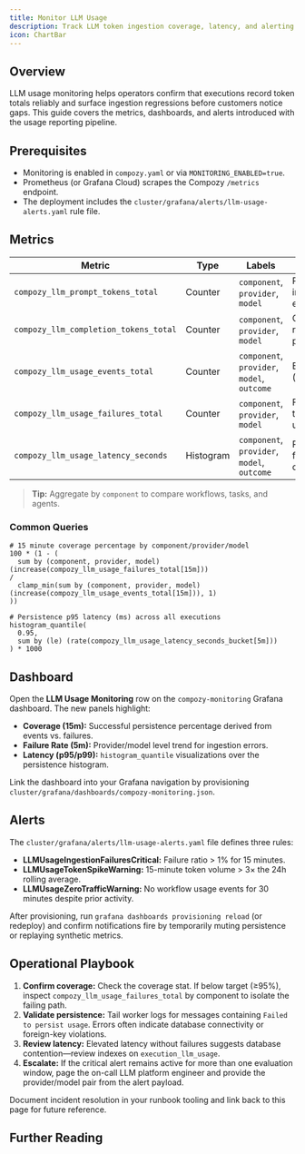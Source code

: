 ```yaml
---
title: Monitor LLM Usage
description: Track LLM token ingestion coverage, latency, and alerting for executions.
icon: ChartBar
---
```


## Overview

LLM usage monitoring helps operators confirm that executions record token totals reliably and surface ingestion regressions before customers notice gaps. This guide covers the metrics, dashboards, and alerts introduced with the usage reporting pipeline.

## Prerequisites

- Monitoring is enabled in `compozy.yaml` or via `MONITORING_ENABLED=true`.
- Prometheus (or Grafana Cloud) scrapes the Compozy `/metrics` endpoint.
- The deployment includes the `cluster/grafana/alerts/llm-usage-alerts.yaml` rule file.

## Metrics

| Metric | Type | Labels | Description |
| --- | --- | --- | --- |
| `compozy_llm_prompt_tokens_total` | Counter | `component`, `provider`, `model` | Prompt tokens ingested per execution scope. |
| `compozy_llm_completion_tokens_total` | Counter | `component`, `provider`, `model` | Completion tokens returned by the provider. |
| `compozy_llm_usage_events_total` | Counter | `component`, `provider`, `model`, `outcome` | Every flush attempt (`outcome=success|failure`). |
| `compozy_llm_usage_failures_total` | Counter | `component`, `provider`, `model` | Finalize attempts that failed to persist usage. |
| `compozy_llm_usage_latency_seconds` | Histogram | `component`, `provider`, `model`, `outcome` | Persistence latency for the usage collector. |

> **Tip:** Aggregate by `component` to compare workflows, tasks, and agents.

### Common Queries

```text
# 15 minute coverage percentage by component/provider/model
100 * (1 - (
  sum by (component, provider, model) (increase(compozy_llm_usage_failures_total[15m]))
/
  clamp_min(sum by (component, provider, model) (increase(compozy_llm_usage_events_total[15m])), 1)
))
```

```text
# Persistence p95 latency (ms) across all executions
histogram_quantile(
  0.95,
  sum by (le) (rate(compozy_llm_usage_latency_seconds_bucket[5m]))
) * 1000
```

## Dashboard

Open the **LLM Usage Monitoring** row on the `compozy-monitoring` Grafana dashboard. The new panels highlight:

- **Coverage (15m):** Successful persistence percentage derived from events vs. failures.
- **Failure Rate (5m):** Provider/model level trend for ingestion errors.
- **Latency (p95/p99):** `histogram_quantile` visualizations over the persistence histogram.

Link the dashboard into your Grafana navigation by provisioning `cluster/grafana/dashboards/compozy-monitoring.json`.

## Alerts

The `cluster/grafana/alerts/llm-usage-alerts.yaml` file defines three rules:

- **LLMUsageIngestionFailuresCritical:** Failure ratio &gt; 1% for 15 minutes.
- **LLMUsageTokenSpikeWarning:** 15-minute token volume &gt; 3× the 24h rolling average.
- **LLMUsageZeroTrafficWarning:** No workflow usage events for 30 minutes despite prior activity.

After provisioning, run `grafana dashboards provisioning reload` (or redeploy) and confirm notifications fire by temporarily muting persistence or replaying synthetic metrics.

## Operational Playbook

1. **Confirm coverage:** Check the coverage stat. If below target (≥95%), inspect `compozy_llm_usage_failures_total` by component to isolate the failing path.
2. **Validate persistence:** Tail worker logs for messages containing `Failed to persist usage`. Errors often indicate database connectivity or foreign-key violations.
3. **Review latency:** Elevated latency without failures suggests database contention—review indexes on `execution_llm_usage`.
4. **Escalate:** If the critical alert remains active for more than one evaluation window, page the on-call LLM platform engineer and provide the provider/model pair from the alert payload.

Document incident resolution in your runbook tooling and link back to this page for future reference.

## Further Reading

<ReferenceCardList>
  <ReferenceCard
    title="Monitoring Configuration"
    description="Enable and secure the `/metrics` endpoint."
    href="/docs/core/configuration/monitoring"
    icon="Server"
  />
  <ReferenceCard
    title="Execution Usage Schema"
    description="JSON schema describing the usage payload returned by APIs."
    href="/docs/schema/execution-usage"
    icon="FileJson"
  />
  <ReferenceCard
    title="CLI Executions Commands"
    description="Inspect usage information through the CLI."
    href="/docs/cli/executions"
    icon="Terminal"
  />
</ReferenceCardList>
